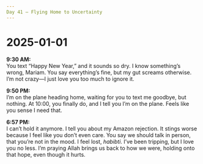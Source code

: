 ```yaml
---
Day 41 – Flying Home to Uncertainty
---
```


# 2025-01-01

**9:30 AM:**  
You text “Happy New Year,” and it sounds so dry. I know something’s wrong, Mariam. You say everything’s fine, but my gut screams otherwise. I’m not crazy—I just love you too much to ignore it.

**9:50 PM:**  
I’m on the plane heading home, waiting for you to text me goodbye, but nothing. At 10:00, you finally do, and I tell you I’m on the plane. Feels like you sense I need that.

**6:57 PM:**  
I can’t hold it anymore. I tell you about my Amazon rejection. It stings worse because I feel like you don’t even care. You say we should talk in person, that you’re not in the mood. I feel lost, *habibti*. I’ve been tripping, but I love you no less. I’m praying Allah brings us back to how we were, holding onto that hope, even though it hurts.
